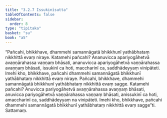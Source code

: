 ```yaml
---
title: "3.2.7 Issukinīsutta"
tableOfContents: false
sidebar:
  order: 8
type: "tipitaka"
basket: "su"
book: "a5"
---
```



<DynamicBreadcrumb />

<Division number="117" book="a5" bookNo="16" page="123">

<Paragraph number="685" book="a5">
“Pañcahi, bhikkhave, dhammehi samannāgatā bhikkhunī yathābhataṃ nikkhittā evaṃ niraye. Katamehi pañcahi? Ananuvicca apariyogāhetvā avaṇṇārahassa vaṇṇaṃ bhāsati, ananuvicca apariyogāhetvā vaṇṇārahassa avaṇṇaṃ bhāsati, issukinī ca hoti, maccharinī ca, saddhādeyyaṃ vinipāteti. Imehi kho, bhikkhave, pañcahi dhammehi samannāgatā bhikkhunī yathābhataṃ nikkhittā evaṃ niraye.
</Paragraph>

<Paragraph number="686" book="a5">
Pañcahi, bhikkhave, dhammehi samannāgatā bhikkhunī yathābhataṃ nikkhittā evaṃ sagge. Katamehi pañcahi? Anuvicca pariyogāhetvā avaṇṇārahassa avaṇṇaṃ bhāsati, anuvicca pariyogāhetvā vaṇṇārahassa vaṇṇaṃ bhāsati, anissukinī ca hoti, amaccharinī ca, saddhādeyyaṃ na vinipāteti. Imehi kho, bhikkhave, pañcahi dhammehi samannāgatā bhikkhunī yathābhataṃ nikkhittā evaṃ sagge”ti.

</Paragraph>
</Division>

<Paragraph number="687" type="center" book="a5">
Sattamaṃ.
</Paragraph>